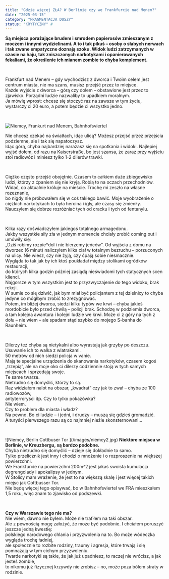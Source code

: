 ```yaml
---
title: "Gdzie więcej ZŁA? W Berlinie czy we Frankfurcie nad Menem?"
date: "2025-03-15"
category: "FRAGMENTACJA DUSZY"
status: "KRYTYCZNY" #
---
```

<p className="leadin-paragraph">
<strong>Są miejsca porażające brudem i smrodem papierosów zmieszanym z moczem i innymi wydzielinami. 
A to i tak pikuś – osoby o słabych nerwach i tak zwane empatyczne doznają szoku. Widok ludzi zatrzymanych w czasie na haju, 
tak zniszczonych narkotykami i opanierowanych fekaliami, że określenie ich mianem zombie to chyba komplement.</strong>
</p>  
<p>&nbsp;</p>
Frankfurt nad Menem – gdy wychodzisz z dworca i Twoim celem jest centrum miasta, nie ma szans, musisz przejść przez to miejsce. <br />
Każde wyjście z dworca – górą czy dołem – obstawione jest przez to zjawisko. Porządni ludzie nazwaliby to upadkiem moralnym. <br />
Ja mówię wprost: chcesz się stoczyć raz na zawsze w tym życiu, wystarczy ci 20 euro, a potem będzie ci wszystko jedno.  <br />
<p>&nbsp;</p>

![Niemcy, Frankurt nad Menem, Bahnhofsviertel ](/images/niemcy.jpg)

Nie chcesz czekać na światłach, idąc ulicą? Możesz przejść przez przejścia podziemne, ale i tak się napatoczysz. <br />
Idąc górą, chyba najbardziej narażasz się na spotkania i widoki. Najlepiej wyjść dołem, od razu na Kaiserstraße, 
bo jest szansa, że zaraz przy wyjściu stoi radiowóz i miniesz tylko 1-2 dilerów trawki.  <br />
<p>&nbsp;</p>
Ciężko często przejść obojętnie. Czasem to całkiem duże zbiegowisko ludzi, którzy z ćpaniem się nie kryją. 
Robią to na oczach przechodniów. <br />
Widać, co aktualnie króluje na mieście. Trochę mi zeszło na własne rozeznanie, <br />
bo nigdy nie próbowałem się w coś takiego bawić. Moje wyobrażenie o ciężkich narkotykach to była heroina i igły, 
ale czasy się zmieniły. <br />
 Nauczyłem się dobrze rozróżniać tych od cracku i tych od fentanylu.  <br />
<p>&nbsp;</p>
<HolographicQuote> Kilka razy doświadczyłem jakiegoś totalnego armagedonu. <br />
Jakby wszystkie siły zła w jednym momencie chciały zrobić coming out i umówiły się:<br />
„Dziś robimy rozpie*dol i nie bierzemy jeńców”. 
Od wyjścia z domu na dworzec (6 minut) naliczyłem kilka ciał w totalnym bezruchu – porzuconych na ulicy.
Nie wiesz, czy nie żyją, czy ćpają sobie niesmacznie. </HolographicQuote> <br />
 Wygląda to tak jak by ich ktoś poukładał między stolikami ogródków restauracji,<br />
do których kilka godzin później zasiądą nieświadomi tych statycznych scen klienci.<br />
Najgorsze w tym wszystkim jest to przyzwyczajenie do tego widoku, brak rekcji. <br />
W sumie co się dziwić, jak bym miał być policjantem z tej dzielnicy to chyba jedyne co mógłbym zrobić to zrezygnować.<br />
Potem, im bliżej dworca, siedzi kilku typów we krwi – chyba jakieś mordobicie było przed chwilą – policji brak.
 Schodzę w podziemia dworca, <br />
a tam kolejna awantura i kolejni ludzie we krwi. 
Może ci z góry na tych z dołu – nie wiem – ale spadam stąd szybko do mojego S-banha do Raunheim. <br />
<p>&nbsp;</p>
Dilerzy też chyba są nietykalni albo wyrastają jak grzyby po deszczu. <br />
Usuwanie ich to walka z wiatrakami. <br />
50 metrów od nich siedzi policja w vanie. <br />
Mają te specjalne urządzenia do skanowania narkotyków, 
czasem kogoś „trzepią”, ale na moje oko ci dilerzy codziennie stoją w tych samych miejscach i sprzedają swoje. <br />
Te same twarze. <br />
Nietrudno się domyślić, którzy to są.<br />
 Raz widziałem nalot na obszar, „kwadrat” czy jak to zwał – chyba ze 100 radiowozów, <br />
antyterroryści itp. Czy to tylko pokazówka?<br />
Nie wiem. <br />
Czy to problem dla miasta i władz? <br />
 Na pewno. Bo ci ludzie – i jedni, i drudzy – muszą się gdzieś gromadzić. <br />
 A turyści pierwszego razu są co najmniej nieźle skonsternowani…<br />
<p>&nbsp;</p>
![Niemcy, Berlin Cottbuser Tor ](/images/niemcy2.jpg)
<strong>Niektóre miejsca w Berlinie, w Kreuzbergu, są bardzo podobne.</strong><br />
 Chyba nietrudno się domyślić – dzieje się dokładnie to samo. <br />
Tylko przelicznik jest inny i chodzi o mnożenie i o rozproszenie na większej powierzchni. <br />
We Frankfurcie na powierzchni 200m^2 jest jakaś swoista kumulacja degrengolady i apokalipsy w jednym.  <br />
W Stolicy mam wrażenie, że jest to na większą skalę i jest więcej takich miejsc jak Cottbusser Tor. <br />
Nie będę więcej tego opisywać, bo w Bahnhofsviertel we FRA mieszkałem 1,5 roku, więc znam to zjawisko od podszewki.<br />
<p>&nbsp;</p>
<strong>Czy w Warszawie tego nie ma?</strong><br />
Nie wiem, dawno nie byłem. Może nie trafiłem na taki obszar. <br />
Ale z pewnością mogę założyć, że może być podobnie. I chciałem poruszyć jeszcze jedną kwestię: <br />
polskiego narodowego chlania i przyzwolenia na to. Bo może wódeczka wygląda trochę ładniej,<br /> 
ale społecznie to rozbite rodziny, traumy i agresja, które trwają i się pomnażają w tym cichym przyzwoleniu. <br />
Twarde narkotyki są takie, że jak już upadniesz, to raczej nie wrócisz, a jak jesteś zombie, <br />
to nikomu już fizycznej krzywdy nie zrobisz – no, może poza bólem straty w rodzinie.



